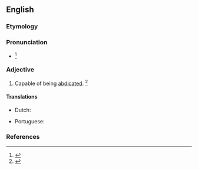 ==English==

===Etymology===
{{suffix|abdicate|able|lang=en}}

===Pronunciation===
* {{a|US}} {{IPA|/ˈæb.də.kə.bəl/|lang=en}}<ref>{{R:RHCD|page=1}}</ref>

===Adjective===
{{en-adj}}

# Capable of being [[abdicated]]. {{defdate|Late 19<sup>th</sup> century.}}<ref>{{R:SOED5|page=1}}</ref>

====Translations====
{{trans-top|capable of being abdicated}}
* Dutch: {{t|nl|neerlegbaar}}
{{trans-mid}}
* Portuguese: {{t|pt|abdicável}}
{{trans-bottom}}

===References===
<references/>